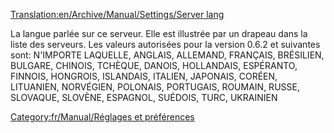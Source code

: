 [[Translation:en/Archive/Manual/Settings/Server lang]]


La langue parlée sur ce serveur. Elle est illustrée par un drapeau dans la liste des serveurs.
{{fr/Dépassé| La version 1.0 prend un entier de 0 à 35 en paramètre pour server_lang (0 signifie N'IMPORTE LAQUELLE)}}
Les valeurs autorisées pour la version 0.6.2 et suivantes sont: N'IMPORTE LAQUELLE, ANGLAIS, ALLEMAND, FRANÇAIS, BRÉSILIEN, BULGARE, CHINOIS, TCHÈQUE, DANOIS, HOLLANDAIS, ESPÉRANTO, FINNOIS, HONGROIS, ISLANDAIS, ITALIEN, JAPONAIS, CORÉEN, LITUANIEN, NORVÉGIEN, POLONAIS, PORTUGAIS, ROUMAIN, RUSSE, SLOVAQUE, SLOVÈNE, ESPAGNOL, SUÉDOIS, TURC, UKRAINIEN

[[Category:fr/Manual/Réglages et préférences]]